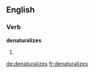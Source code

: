 
==English==

===Verb===
'''denaturalizes'''

# {{third-person singular of|[[denaturalize]]}}

[[de:denaturalizes]]
[[fr:denaturalizes]]